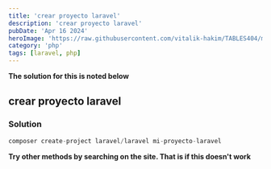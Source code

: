 ```yaml
---
title: 'crear proyecto laravel'
description: 'crear proyecto laravel'
pubDate: 'Apr 16 2024'
heroImage: 'https://raw.githubusercontent.com/vitalik-hakim/TABLES404/main/error_b/php.png'
category: 'php'
tags: [laravel, php]
---
```


**The solution for this is noted below**

## crear proyecto laravel

### Solution

```php
composer create-project laravel/laravel mi-proyecto-laravel
```

**Try other methods by searching on the site. That is if this doesn't work**
